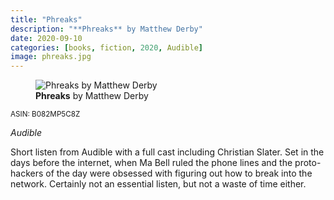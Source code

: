 ```yaml
---
title: "Phreaks"
description: "**Phreaks** by Matthew Derby"
date: 2020-09-10
categories: [books, fiction, 2020, Audible]
image: phreaks.jpg
---
```

![**Phreaks** by Matthew Derby](phreaks.jpg){fig-align="left"}

<sup>ASIN: B082MP5C8Z</sup>

*Audible*

Short listen from Audible with a full cast including Christian Slater. Set in the days before the internet, when Ma Bell ruled the phone lines and the proto-hackers
of the day were obsessed with figuring out how to break into the network.
Certainly not an essential listen, but not a waste of time either.